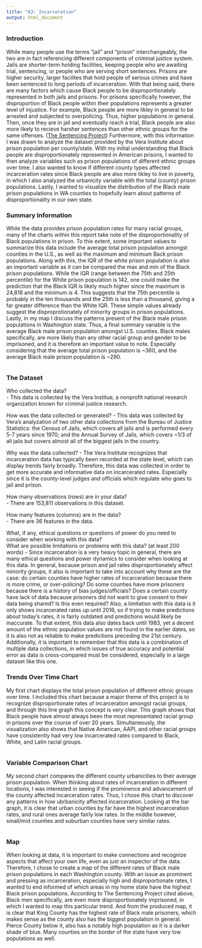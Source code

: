 ```yaml
---
title: "A3: Incarceration"
output: html_document
---
```


### Introduction

While many people use the terms "jail" and "prison" interchangeably, the two are in fact referencing different components of criminal justice system. Jails are shorter-term holding facilities, keeping people who are awaiting trial, sentencing, or people who are serving short sentences. Prisons are higher security, larger facilites that hold people of serious crimes and have been sentenced to long periods of incarceration. With that being said, there are many factors which cause Black people to be disproportionately represented in both jails and prisons. For prisons specifically however, the disproportion of Black people within their populations represents a greater level of injustice. For example, Black people are more likley in general to be arrested and subjected to overpolicing. Thus, higher populations in general. Then, once they are in jail and eventually reach a trial, Black people are also more likely to recieve harsher sentences than other ethnic groups for the same offenses. ([The Sentencing Project](https://www.sentencingproject.org/reports/one-in-five-ending-racial-inequity-in-incarceration/)) Furthermore, with this information I was drawn to analyze the dataset provided by the Vera Institute about prison population per county/state. With my initial understanding that Black people are disproportionately represented in American prisons, I wanted to then analyze variables such as prison populations of different ethnic groups over time. I also wanted to know if different county types affected incarceration rates since Black people are also more likley to live in poverty, in which I also analyzed the urbanicity variable with the total (county) prison populations. Lastly, I wanted to visualize the distribution of the Black male prison populations in WA counties to hopefully learn about patterns of disproportionality in our own state.

### Summary Information

While the data provides prison population rates for many racial groups, many of the charts within this report take note of the disproportionality of Black populations in prison. To this extent, some important values to summarize this data include the average total prison population amongst counties in the U.S., as well as the maximum and minimum Back prison populations. Along with this, the IQR of the white prison population is also an important variable as it can be compared the max and min of the Black prison populations. While the IQR (range between the 75th and 25th percentile) for the White prison population is 142, one could make the prediction that the Black IQR is likely much higher since the maximum is 24,818 and the minimum is 4. This suggests that the 75th percentile is probably in the ten thousands and the 25th is less than a thousand, giving a far greater difference than the White IQR. These simple values already suggest the disproprotionately of minority groups in prison populations. Lastly, in my map I discuss the patterns present of the Black male prison populations in Washington state. Thus, a final summary variable is the average Black male prison population amongst U.S. counties. Black males specifically, are more likely than any other racial group and gender to be imprisoned, and it is therefore an important value to note. Especially considering that the average total prison population is ~360, and the average Black male prison population is ~290.

``````r

``````

### The Dataset

Who collected the data?  
  - This data is collected by the Vera Institue, a nonprofit national research organization known for criminal justice research.

How was the data collected or generated?
  - This data was collected by Vera's analyzation of two other data collections from the Bureau of Justice Statistics: the Census of Jails, which covers all jails and is performed every 5-7 years since 1970; and the Annual Survey of Jails, which covers ~1/3 of all jails but covers almost all of the biggest jails in the country.

Why was the data collected?
  - The Vera Institute recognizes that incarceration data has typically been recorded at the state level, which can display trends fairly broadly. Therefore, this data was collected in order to get more accurate and informative data on incarcerated rates. Especially since it is the county-level judges and officials which regulate who goes to jail and prison.

How many observations (rows) are in your data?  
  - There are 153,811 observations in this dataset.

How many features (columns) are in the data?  
  - There are 36 features in the data.

What, if any, ethical questions or questions of power do you need to consider when working with this data?  
What are possible limitations or problems with this data?   (at least 200 words)
  - Since incarceration is a very heavy topic in general, there are many ethical questions and power dynamics to consider when looking at this data. In general, because prison and jail rates disproportionately affect minority groups, it also is important to take into account why these are the case: do certain counties have higher rates of incarceration because there is more crime, or over-policing? Do some counties have more prisoners because there is a history of bias judges/officials? Does a certain county have lack of data because prisoners did not want to give consent to their data being shared? Is this even required? Also, a limitation with this data is it only shows incarcerated rates up until 2016, so if trying to make predictions about today's rates, it is fairly outdated and predictions would likely be inaccurate. To that extent, this data also dates back until 1983, yet a decent amount of the ethnic population values are not found in the earlier dates, so it is also not as reliable to make predictions preceding the 21st century. Additionally, it is important to remember that this data is a combination of multiple data collections, in which issues of true accuracy and potential error as data is cross-compared must be considered, especially in a large dataset like this one.


### Trends Over Time Chart

My first chart displays the total prison population of different ethnic groups over time. I included this chart because a major theme of this project is to recognize disproportionate rates of incarceration amongst racial groups, and through this line graph this concept is very clear. This graph shows that Black people have almost always been the most representated racial group in prisons over the course of over 20 years. Simultaneously, the visualization also shows that Native American, AAPI, and other racial groups have consistently had very low incarcerated rates compared to Black, White, and Latin racial groups.

``````r

``````


### Variable Comparison Chart

My second chart compares the different county urbanicities to their average prison population. When thinking about rates of incarceration in different locations, I was interested in seeing if the prominence and advancement of the county affected incarceration rates. Thus, I chose this chart to discover any patterns in how ubrbanicity affected incarceration. Looking at the bar graph, it is clear that urban counties by far have the highest incarceration rates, and rural ones average fairly low rates. In the middle however, small/mid counties and suburban counties have very similar rates.

``````r

``````


### Map

When looking at data, it is important to make connections and recognize aspects that affect your own life, even as just an inspector of the data. Therefore, I chose to create a map of the different rates of Black male prison populations in each Washington county. With an issue as prominent and pressing as incarceration, especially high and disproportionate rates, I wanted to end informed of which areas in my home state have the highest Black prison populations. According to The Sentencing Project cited above, Black men specifically, are even more disproportionately imprisoned, in which I wanted to map this particular trend. And from the produced map, it is clear that King County has the highest rate of Black male prisoners, which makes sense as the county also has the biggest population in general. Pierce County below it, also has a notably high population as it is a darker shade of blue. Many counties on the border of the state have very low populations as well.

``````r

``````
